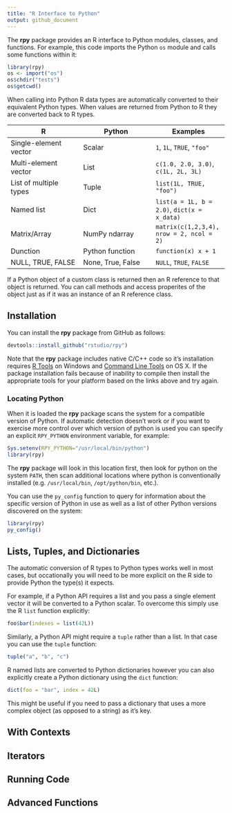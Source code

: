```yaml
---
title: "R Interface to Python"
output: github_document
---
```


The **rpy** package provides an R interface to Python modules, classes, and functions. For example, this code imports the Python `os` module and calls some functions within it:

```r
library(rpy)
os <- import("os")
os$chdir("tests")
os$getcwd()
```

When calling into Python R data types are automatically converted to their equivalent Python types. When values are returned from Python to R they are converted back to R types. 


| R  | Python | Examples |
|---|---|---|
| Single-element vector   | Scalar |  `1`, `1L`, `TRUE`, `"foo"` |
| Multi-element vector | List  |  `c(1.0, 2.0, 3.0)`, `c(1L, 2L, 3L)` |
| List of multiple types  | Tuple  |  `list(1L, TRUE, "foo")`
| Named list | Dict  |  `list(a = 1L, b = 2.0)`, `dict(x = x_data)`
| Matrix/Array | NumPy ndarray  | `matrix(c(1,2,3,4), nrow = 2, ncol = 2)`
| Dunction | Python function | `function(x) x + 1`
| NULL, TRUE, FALSE  | None, True, False  |  `NULL`, `TRUE`, `FALSE`

If a Python object of a custom class is returned then an R reference to that object is returned. You can call methods and access properites of the object just as if it was an instance of an R reference class.

## Installation

You can install the **rpy** package from GitHub as follows:

```r
devtools::install_github("rstudio/rpy")
```

Note that the **rpy** package includes native C/C++ code so it's installation requires [R Tools](https://cran.r-project.org/bin/windows/Rtools/) on Windows and [Command Line Tools](http://osxdaily.com/2014/02/12/install-command-line-tools-mac-os-x/) on OS X. If the package installation fails because of inability to compile then install the appropriate tools for your platform based on the links above and try again.

### Locating Python

When it is loaded the **rpy** package scans the system for a compatible version of Python. If automatic detection doesn't work or if you want to exercise more control over which version of python is used you can specify an explicit `RPY_PYTHON` environment variable, for example:

```r
Sys.setenv(RPY_PYTHON="/usr/local/bin/python")
library(rpy)
```

The **rpy** package will look in this location first, then look for python on the system `PATH`, then scan additional locations where python is conventionally installed (e.g. `/usr/local/bin`, `/opt/python/bin`, etc.).

You can use the `py_config` function to query for information about the specific version of Python in use as well as a list of other Python versions discovered on the system:

```r
library(rpy)
py_config()
```

## Lists, Tuples, and Dictionaries

The automatic conversion of R types to Python types works well in most cases, but occationally you will need to be more explicit on the R side to provide Python the type(s) it expects.

For example, if a Python API requires a list and you pass a single element vector it will be converted to a Python scalar. To overcome this simply use the R `list` function explicitly:

```r
foo$bar(indexes = list(42L))
```

Similarly, a Python API might require a `tuple` rather than a list. In that case you can use the `tuple` function:

```r
tuple("a", "b", "c")
```

R named lists are converted to Python dictionaries however you can also explicitly create a Python dictionary using the `dict` function:

```r
dict(foo = "bar", index = 42L)
```

This might be useful if you need to pass a dictionary that uses a more complex object (as opposed to a string) as it's key.


## With Contexts


## Iterators


## Running Code


## Advanced Functions








